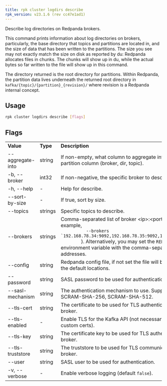```yaml
---
title: rpk cluster logdirs describe
rpk_version: v23.1.6 (rev cc47e1ad1)
---
```


<head>
  <meta name="title" content="rpk cluster logdirs describe | Redpanda Docs" />
  <meta name="description" content="rpk cluster logdirs describe" />
  <link rel="canonical" href="https://docs.redpanda.com/docs/reference/rpk/rpk-cluster/rpk-cluster-logdirs-describe/" />
</head>

Describe log directories on Redpanda brokers.

This command prints information about log directories on brokers, particularly,
the base directory that topics and partitions are located in, and the size of
data that has been written to the partitions. The size you see may not exactly
match the size on disk as reported by du: Redpanda allocates files in chunks.
The chunks will show up in du, while the actual bytes so far written to the
file will show up in this command.

The directory returned is the root directory for partitions. Within Redpanda,
the partition data lives underneath the returned root directory in `kafka/{topic}/{partition}_{revision}/` where revision is a Redpanda internal concept.

## Usage

```bash
rpk cluster logdirs describe [flags]
```

## Flags

<table>
  <tbody>
    <tr>
      <td>
        <strong>Value</strong>
      </td>
      <td>
        <strong>Type</strong>
      </td>
      <td>
        <strong>Description</strong>
      </td>
    </tr>
    <tr>
      <td>--aggregate-into</td>
      <td>string</td>
      <td>
        If non-empty, what column to aggregate into starting from the partition
        column (broker, dir, topic).
      </td>
    </tr>
    <tr>
      <td>-b, --broker</td>
      <td>int32</td>
      <td>If non-negative, the specific broker to describe (default -1).</td>
    </tr>
    <tr>
      <td>-h, --help</td>
      <td>-</td>
      <td>Help for describe.</td>
    </tr>
    <tr>
      <td>--sort-by-size</td>
      <td>-</td>
      <td>If true, sort by size.</td>
    </tr>
    <tr>
      <td>--topics</td>
      <td>strings</td>
      <td>Specific topics to describe.</td>
    </tr>
    <tr>
      <td>--brokers</td>
      <td>strings</td>
      <td>
        Comma-separated list of broker &lt;ip&gt;:&lt;port&gt; pairs (for example,
        <code>
          --brokers `192.168.78.34:9092,192.168.78.35:9092,192.179.23.54:9092`
        </code>
        ). Alternatively, you may set the <code>REDPANDA_BROKERS</code>
        environment variable with the comma-separated list of broker addresses.
      </td>
    </tr>
    <tr>
      <td>--config</td>
      <td>string</td>
      <td>
        Redpanda config file, if not set the file will be searched for in the
        default locations.
      </td>
    </tr>
    <tr>
      <td>--password</td>
      <td>string</td>
      <td>SASL password to be used for authentication.</td>
    </tr>
    <tr>
      <td>--sasl-mechanism</td>
      <td>string</td>
      <td>
        The authentication mechanism to use. Supported values: SCRAM-SHA-256,
        SCRAM-SHA-512.
      </td>
    </tr>
    <tr>
      <td>--tls-cert</td>
      <td>string</td>
      <td>
        The certificate to be used for TLS authentication with the broker.
      </td>
    </tr>
    <tr>
      <td>--tls-enabled</td>
      <td>-</td>
      <td>
        Enable TLS for the Kafka API (not necessary if specifying custom certs).
      </td>
    </tr>
    <tr>
      <td>--tls-key</td>
      <td>string</td>
      <td>
        The certificate key to be used for TLS authentication with the broker.
      </td>
    </tr>
    <tr>
      <td>--tls-truststore</td>
      <td>string</td>
      <td>The truststore to be used for TLS communication with the broker.</td>
    </tr>
    <tr>
      <td>--user</td>
      <td>string</td>
      <td>SASL user to be used for authentication.</td>
    </tr>
    <tr>
      <td>-v, --verbose</td>
      <td>-</td>
      <td>
        Enable verbose logging (default <code>false</code>).
      </td>
    </tr>
  </tbody>
</table>
